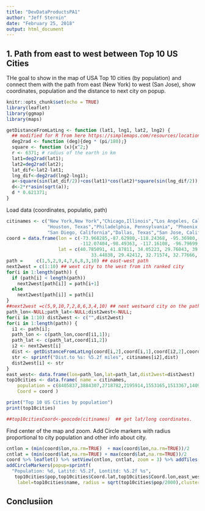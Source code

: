```yaml
---
title: "DevDataProductsPA1"
author: "Jeff Sternin"
date: "February 25, 2018"
output: html_document
---
```


## 1. Path from east to west between Top 10 US Cities  

THe goal to show in the map of USA Top 10 cities (by population) and connect them with the path from
east (New York) to west (San Jose), show coordinates, population and the distance to next city on popup.


```r

knitr::opts_chunk$set(echo = TRUE)
library(leaflet)
library(ggmap)
library(maps)
```

```r
getDistanceFromLatLng <- function (lat1, lng1, lat2, lng2) { 
  ## modified for R from here https://simplemaps.com/resources/location-distance
  deg2rad <- function (deg){deg * (pi/180);}
  square <- function (x){x^2;}
  r <- 6371; # radius of the earth in km
  lat1=deg2rad(lat1);
  lat2=deg2rad(lat2);
  lat_dif<-lat2-lat1;
  lng_dif<-deg2rad(lng2-lng1);
  a<-square(sin(lat_dif/2))+cos(lat1)*cos(lat2)*square(sin(lng_dif/2));
  d<-2*r*asin(sqrt(a));
  d * 0.621371;
}
```

Load data (coordinates, populatio, path)

```r

citinames <- c("New York,New York","Chicago,Illinois","Los Angeles, California",
               "Houston, Texas","Philadelphia, Pennsylvania", "Phoenix, Arizona","San Antonio, Texas",
               "San Diego, California","Dallas, Texas","San Jose, California")
coord = data.frame(lon = c(-73.968285,-87.62980,-118.24368, -95.36980,-75.16522,
                           -112.07404,-98.49363, -117.16108, -96.79699,-121.88633), #-115.17456
                   lat = c(40.785091, 41.87811, 34.05223, 29.76043, 39.95258, 
                               33.44838, 29.42412, 32.71574, 32.77666, 37.33821)) #36.10237
path =     c(1,5,2,9,4,7,6,8,3,10) ## east-west path 
next2west = c(1:10) ## wext city to the west from ith ranked city
for(i in 1:length(path)) { 
  if (path[i] < length(path)) 
    next2west[path[i]] = path[i+1]
  else
    next2west[path[i]] = path[i]
}
##next2west =c(5,9,10,7,2,8,6,3,4,10) ## next westward city on the path 
path_lon<-NULL;path_lat<-NULL;dist2west<-NULL;
for(i in 1:10) dist2west <- c("",dist2west)
for(i in 1:length(path)) {
  i1 <- path[i]; 
  path_lon <- c(path_lon,coord[i1,1]);
  path_lat <- c(path_lat,coord[i1,2])
  i2 <- next2west[i]
  dist <- getDistanceFromLatLng(coord[i,2],coord[i,1],coord[i2,2],coord[i2,1])
  str <- sprintf("Dist.to %s: %5.2f miles", citinames[i2],dist)
  dist2west[i] <- str
}
east_west<- data.frame(lon=path_lon,lat=path_lat,dist2west=dist2west)
top10cities <- data.frame( name = citinames,
    population = c(8405837,3884307,2718782,2195914,1553165,1513367,1409019,1355896,1257676,998537),
    Coord = coord ) 

print("Top 10 US Cities by population")
print(top10cities)
```


```r
##top10citiesCoord<-geocode(citinames)  ## get lat/long coordinates.
```

Find center of the map and zoom. Add Circle markers with radius proportional to city population and other
info about city.

```r
cntlon = (min(coord$lon,na.rm=TRUE)  + max(coord$lon,na.rm=TRUE))/2
cntlat = (min(coord$lat,na.rm=TRUE) + max(coord$lat,na.rm=TRUE))/2
coord %>% leaflet() %>% setView(cntlon, cntlat, zoom = 3) %>% addTiles() %>%
addCircleMarkers(popup=sprintf(
  "Population: %d, Latitd: %5.2f, Lontitd: %5.2f %s",
   top10cities$pop,top10cities$Coord.lat,top10cities$Coord.lon,east_west$dist2west),
    label=top10cities$name, radius = sqrt(top10cities$pop/2000),clusterOptions=markerClusterOptions()) %>%  addPolylines(lat = east_west$lat, lng = east_west$lon)

```

## Conclusiion 
